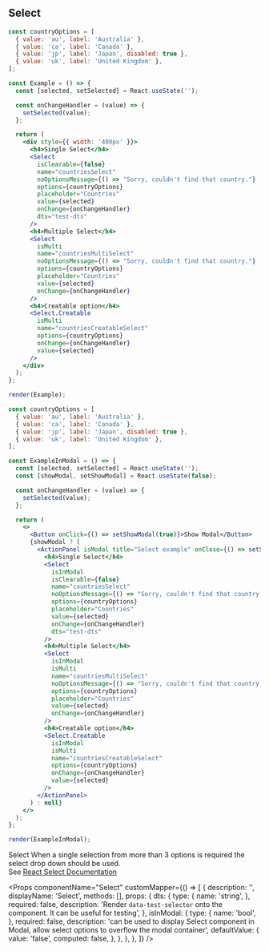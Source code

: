 
## Select

```jsx live={true}
const countryOptions = [
  { value: 'au', label: 'Australia' },
  { value: 'ca', label: 'Canada' },
  { value: 'jp', label: 'Japan', disabled: true },
  { value: 'uk', label: 'United Kingdom' },
];

const Example = () => {
  const [selected, setSelected] = React.useState('');

  const onChangeHandler = (value) => {
    setSelected(value);
  };

  return (
    <div style={{ width: '400px' }}>
      <h4>Single Select</h4>
      <Select
        isClearable={false}
        name="countriesSelect"
        noOptionsMessage={() => "Sorry, couldn't find that country."}
        options={countryOptions}
        placeholder="Countries"
        value={selected}
        onChange={onChangeHandler}
        dts="test-dts"
      />
      <h4>Multiple Select</h4>
      <Select
        isMulti
        name="countriesMultiSelect"
        noOptionsMessage={() => "Sorry, couldn't find that country."}
        options={countryOptions}
        placeholder="Countries"
        value={selected}
        onChange={onChangeHandler}
      />
      <h4>Creatable option</h4>
      <Select.Creatable
        isMulti
        name="countriesCreatableSelect"
        options={countryOptions}
        onChange={onChangeHandler}
        value={selected}
      />
    </div>
  );
};

render(Example);
```

```jsx live={true}
const countryOptions = [
  { value: 'au', label: 'Australia' },
  { value: 'ca', label: 'Canada' },
  { value: 'jp', label: 'Japan', disabled: true },
  { value: 'uk', label: 'United Kingdom' },
];

const ExampleInModal = () => {
  const [selected, setSelected] = React.useState('');
  const [showModal, setShowModal] = React.useState(false);

  const onChangeHandler = (value) => {
    setSelected(value);
  };

  return (
    <>
      <Button onClick={() => setShowModal(true)}>Show Modal</Button>
      {showModal ? (
        <ActionPanel isModal title="Select example" onClose={() => setShowModal(false)}>
          <h4>Single Select</h4>
          <Select
            isInModal
            isClearable={false}
            name="countriesSelect"
            noOptionsMessage={() => "Sorry, couldn't find that country."}
            options={countryOptions}
            placeholder="Countries"
            value={selected}
            onChange={onChangeHandler}
            dts="test-dts"
          />
          <h4>Multiple Select</h4>
          <Select
            isInModal
            isMulti
            name="countriesMultiSelect"
            noOptionsMessage={() => "Sorry, couldn't find that country."}
            options={countryOptions}
            placeholder="Countries"
            value={selected}
            onChange={onChangeHandler}
          />
          <h4>Creatable option</h4>
          <Select.Creatable
            isInModal
            isMulti
            name="countriesCreatableSelect"
            options={countryOptions}
            onChange={onChangeHandler}
            value={selected}
          />
        </ActionPanel>
      ) : null}
    </>
  );
};

render(ExampleInModal);
```

<DesignNotes>
  <span className="text-bold">Select</span> When a single selection from more than 3 options is required the select drop
  down should be used.

  <div>
    See <a href="https://github.com/JedWatson/react-select">React Select Documentation</a>
  </div>
</DesignNotes>

<Props
  componentName="Select"
  customMapper={() => [
    {
      description: '',
      displayName: 'Select',
      methods: [],
      props: {
        dts: {
          type: {
            name: 'string',
          },
          required: false,
          description: 'Render `data-test-selector` onto the component. It can be useful for testing',
        },
        isInModal: {
          type: {
            name: 'bool',
          },
          required: false,
          description:
            'can be used to display Select component in Modal, allow select options to overflow the modal container',
          defaultValue: {
            value: 'false',
            computed: false,
          },
        },
      },
    },
  ]}
/>
